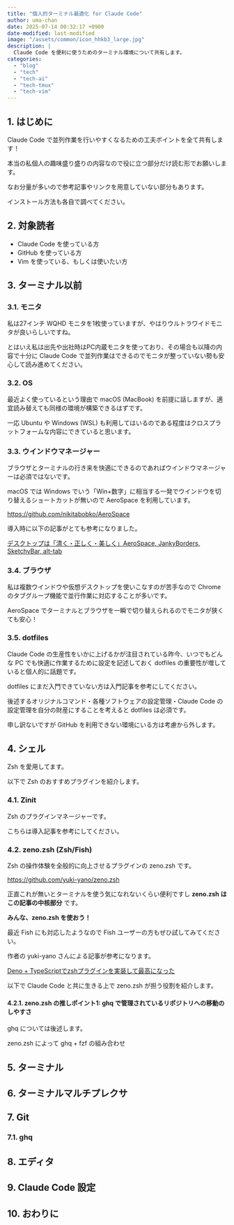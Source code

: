 ```yaml
---
title: "個人的ターミナル最適化 for Claude Code"
author: uma-chan
date: 2025-07-14 00:32:17 +0900
date-modified: last-modified
image: "/assets/common/icon_hhkb3_large.jpg"
description: |
  Claude Code を便利に使うためのターミナル環境について共有します。
categories:
  - "blog"
  - "tech"
  - "tech-ai"
  - "tech-tmux"
  - "tech-vim"
---
```


## 1. はじめに

Claude Code で並列作業を行いやすくなるための工夫ポイントを全て共有します！

本当の私個人の趣味盛り盛りの内容なので役に立つ部分だけ読む形でお願いします。

なお分量が多いので参考記事やリンクを用意していない部分もあります。

インストール方法も各自で調べてください。

## 2. 対象読者

- Claude Code を使っている方
- GitHub を使っている方
- Vim を使っている、もしくは使いたい方

## 3. ターミナル以前

### 3.1. モニタ

私は27インチ WQHD モニタを1枚使っていますが、やはりウルトラワイドモニタが良いらしいですね。

とはいえ私は出先や出社時はPC内蔵モニタを使っており、その場合も以降の内容で十分に Claude Code で並列作業はできるのでモニタが整っていない勢も安心して読み進めてください。

### 3.2. OS

最近よく使っているという理由で macOS (MacBook) を前提に話しますが、適宜読み替えても同様の環境が構築できるはずです。

一応 Ubuntu や Windows (WSL) も利用してはいるのである程度はクロスプラットフォームな内容にできていると思います。

### 3.3. ウインドウマネージャー

ブラウザとターミナルの行き来を快適にできるのであればウインドウマネージャーは必須ではないです。

macOS では Windows でいう「Win+数字」に相当する一発でウインドウを切り替えるショートカットが無いので AeroSpace を利用しています。

<https://github.com/nikitabobko/AeroSpace>

導入時に以下の記事がとても参考になりました。

[デスクトップは「清く・正しく・美しく」AeroSpace, JankyBorders, SketchyBar, alt-tab](https://zenn.dev/mozumasu/articles/mozumasu-window-costomization)

### 3.4. ブラウザ

私は複数ウインドウや仮想デスクトップを使いこなすのが苦手なので Chrome のタブグループ機能で並行作業に対応することが多いです。

AeroSpace でターミナルとブラウザを一瞬で切り替えられるのでモニタが狭くても安心！

### 3.5. dotfiles

Claude Code の生産性をいかに上げるかが注目されている昨今、いつでもどんな PC でも快適に作業するために設定を記述しておく dotfiles の重要性が増していると個人的に話題です。

dotfiles にまだ入門できていない方は入門記事を参考にしてください。

後述するオリジナルコマンド・各種ソフトウェアの設定管理・Claude Code の設定管理を自分の財産にすることを考えると dotfiles は必須です。

申し訳ないですが GitHub を利用できない環境にいる方は考慮から外します。

## 4. シェル

Zsh を愛用してます。

以下で Zsh のおすすめプラグインを紹介します。

### 4.1. Zinit

Zsh のプラグインマネージャーです。

こちらは導入記事を参考にしてください。

### 4.2. zeno.zsh (Zsh/Fish)

Zsh の操作体験を全般的に向上させるプラグインの zeno.zsh です。

<https://github.com/yuki-yano/zeno.zsh>

正直これが無いとターミナルを使う気になれないくらい便利ですし **zeno.zsh はこの記事の中核部分** です。

**みんな、zeno.zsh を使おう！**

最近 Fish にも対応したようなので Fish ユーザーの方もぜひ試してみてください。

作者の yuki-yano さんによる記事が参考になります。

[Deno + TypeScriptでzshプラグインを実装して最高になった](https://zenn.dev/yano/articles/zsh_plugin_from_deno)

以下で Claude Code と共に生きる上で zeno.zsh が担う役割を紹介します。

#### 4.2.1. zeno.zsh の推しポイント1: ghq で管理されているリポジトリへの移動のしやすさ

ghq については後述します。

zeno.zsh によって ghq + fzf の組み合わせ

## 5. ターミナル

## 6. ターミナルマルチプレクサ

## 7. Git

### 7.1. ghq

## 8. エディタ

## 9. Claude Code 設定

## 10. おわりに
